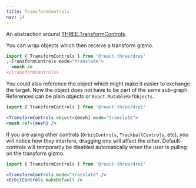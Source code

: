```yaml
---
title: TransformControls
nav: 14
---
```


An abstraction around [THREE.TransformControls](https://threejs.org/docs/index.html?q=transfor#examples/en/controls/TransformControls).

You can wrap objects which then receive a transform gizmo.

```jsx
import { TransformControls } from '@react-three/drei'
;<TransformControls mode="translate">
  <mesh />
</TransformControls>
```

You could also reference the object which might make it easier to exchange the target. Now the object does not have to be part of the same sub-graph. References can be plain objects or `React.MutableRefObjects`.

```jsx
import { TransformControls } from '@react-three/drei'

<TransformControls object={mesh} mode="translate">
<mesh ref={mesh} />
```

If you are using other controls (`OrbitControls`, `TrackballControls`, etc), you will notice how they interfere, dragging one will affect the other. Default-controls will temporarily be disabled automatically when the user is pulling on the transform gizmo.

```jsx
import { TransformControls } from '@react-three/drei'

<TransformControls mode="translate" />
<OrbitControls makeDefault />
```

<StoryBook lib="drei" id="controls-transformcontrols--transform-controls-story" />
